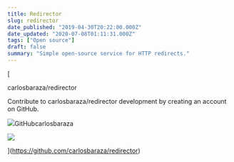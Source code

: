 ```yaml
---
title: Redirector
slug: redirector
date_published: "2019-04-30T20:22:00.000Z"
date_updated: "2020-07-08T01:11:31.000Z"
tags: ["Open source"]
draft: false
summary: "Simple open-source service for HTTP redirects."
---
```


[

carlosbaraza/redirector

Contribute to carlosbaraza/redirector development by creating an account on GitHub.

![](https://github.githubassets.com/favicons/favicon.svg)GitHubcarlosbaraza

![](https://avatars0.githubusercontent.com/u/1270425?s=400&v=4)

](https://github.com/carlosbaraza/redirector)
